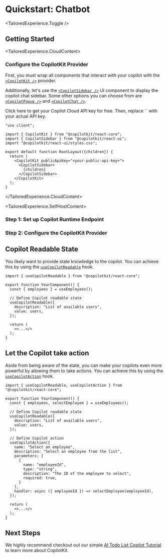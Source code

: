 

# Quickstart: Chatbot
<TailoredExperience.Toggle />

## Getting Started

<TailoredExperience.CloudContent>

  ### Configure the CopilotKit Provider

  First, you must wrap all components that interact with your copilot with the [`<CopilotKit />`](/reference/components/CopilotKit) provider.

  Additionally, let's use the [`<CopilotSidebar />`](/reference/components/CopilotSidebar) UI component to display the copilot chat sidebar. Some other options you can choose from are [`<CopilotPopup />`](/reference/components/CopilotPopup) and [`<CopilotChat />`](/reference/components/CopilotChat).
  
  <Callout type="info">
    <LinkToCopilotCloud>Click here to get your Copilot Cloud API key for free</LinkToCopilotCloud>. Then, replace `<your-public-api-key>` with your actual API key.
  </Callout>

  ```tsx filename="layout.tsx" showLineNumbers /<your-public-api-key>/
  "use client";

  import { CopilotKit } from "@copilotkit/react-core";
  import { CopilotSidebar } from "@copilotkit/react-ui";
  import "@copilotkit/react-ui/styles.css";

  export default function RootLayout({children}) {
    return (
      <CopilotKit publicApiKey="<your-public-api-key>">
        <CopilotSidebar>
          {children}
        </CopilotSidebar>
      </CopilotKit>
    );
  }
  ```
</TailoredExperience.CloudContent>

<TailoredExperience.SelfHostContent>
  ### Step 1: Set up Copilot Runtime Endpoint

  <SelfHostingCopilotRuntimeCreateEndpoint />

  ### Step 2: Configure the CopilotKit Provider

  <SelfHostingCopilotRuntimeConfigureCopilotKitProvider />
</TailoredExperience.SelfHostContent>


## Copilot Readable State

You likely want to provide state knowledge to the copilot. You can achieve this by using the [`useCopilotReadable`](/reference/hooks/useCopilotReadable) hook.

```tsx filename="YourComponent.tsx" showLineNumbers {1,7-10}
import { useCopilotReadable } from "@copilotkit/react-core";

export function YourComponent() {
  const { employees } = useEmployees();

  // Define Copilot readable state
  useCopilotReadable({
    description: "List of available users",
    value: users,
  });

  return (
    <>...</>
  );
}
```

## Let the Copilot take action

Aside from being aware of the state, you can make your copilots even more powerful by allowing them to take actions. You can achieve this by using the [`useCopilotAction`](/reference/hooks/useCopilotAction) hook.

```tsx filename="YourComponent.tsx" showLineNumbers {13-25} /useCopilotAction/1
import { useCopilotReadable, useCopilotAction } from "@copilotkit/react-core";

export function YourComponent() {
  const { employees, selectEmployee } = useEmployees();

  // Define Copilot readable state
  useCopilotReadable({
    description: "List of available users",
    value: users,
  });

  // Define Copilot action
  useCopilotAction({
    name: "Select an employee",
    description: "Select an employee from the list",
    parameters: [
      {
        name: "employeeId",
        type: "string",
        description: "The ID of the employee to select",
        required: true,
      }
    ],
    handler: async ({ employeeId }) => selectEmployee(employeeId),
  });

  return (
    <>...</>
  );
}
```

## Next Steps

We highly recommend checkout out our simple [AI Todo List Copilot Tutorial](/tutorial-ai-todo-list-copilot/overview) to learn more about CopilotKit.

